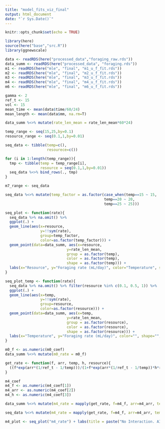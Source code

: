 ```yaml
---
title: "model_fits_viz_final"
output: html_document
date: "`r Sys.Date()`"
---
```


```r
knitr::opts_chunk$set(echo = TRUE)
```




```r
library(here)
source(here("base","src.R"))
library(ggnewscale)
```


```r
data <- readRDS(here("processed_data","foraging_raw.rds"))
data_summ <- readRDS(here("processed_data", "foraging.rds"))
m1 <- readRDS(here("mle", "final", "m1_u_f_fit.rds"))
m2 <- readRDS(here("mle", "final", "m2_u_f_fit.rds"))
m3 <- readRDS(here("mle", "final", "m3_u_f_fit.rds"))
m4 <- readRDS(here("mle", "final", "m4_u_f_fit.rds"))
m6 <- readRDS(here("mle", "final", "m6_u_f_fit.rds"))
```

```r
gamma <- 2
ref_t <- 15
vol <- 15
mean_time <- mean(data$time/60/24)
mean_length <- mean(data$mm, na.rm=T)
```

```r
data_summ %<>% mutate(rate_len_mean = rate_len_mean*60*24)
```


```r
temp_range <- seq(15,25,by=0.1)
resource_range <- seq(0.1,1,by=0.01)

seq_data <- tibble(temp=c(),
                   resourece=c())

for (i in 1:length(temp_range)){
  tmp <- tibble(temp = temp_range[i],
                resource = seq(0.1,1,by=0.01))
  seq_data %<>% bind_rows(., tmp)
}

m7_range <- seq_data
```

```r
seq_data %<>% mutate(temp_factor = as.factor(case_when(temp==15 ~ 15,
                                             temp==20 ~ 20,
                                             temp==25 ~ 25)))
```

```r
seq_plot <- function(rate){
  seq_data %>% na.omit() %>%
  ggplot(.) +
  geom_line(aes(x=resource, 
                y=!!sym(rate),
                group=temp_factor,
                color=as.factor(temp_factor))) +
  geom_point(data=data_summ, aes(x=resource, 
                            y=rate_len_mean, 
                            group = as.factor(temp), 
                            color = as.factor(temp),
                            shape = as.factor(temp))) + 
  labs(x="Resource", y="Foraging rate (mL/day)", color="Temperature", shape="Temperature", title = "") 
}

seq_plot_temp <- function(rate){
  seq_data %>% na.omit() %>% filter(resource %in% c(0.1, 0.5, 1)) %>%
  ggplot(.) +
  geom_line(aes(x=temp, 
                y=!!sym(rate),
                group=resource,
                color=as.factor(resource))) +
  geom_point(data=data_summ, aes(x=temp, 
                            y=rate_len_mean, 
                            group = as.factor(resource), 
                            color = as.factor(resource),
                            shape = as.factor(resource))) + 
  labs(x="Temperature", y="Foraging rate (mL/day)", color="", shape="", title = "") 
}

```

```r
m0_f <- as.numeric(m0_coef)
data_summ %<>% mutate(m0_rate = m0_f)
```

```r
get_rate <- function(f, arr, temp, h, resource){
  ((f*exp(arr*(1/ref_t - 1/temp)))/(1+f*exp(arr*(1/ref_t - 1/temp))*h*resource))
}
```


```r
m4_coef
m4_f <- as.numeric(m4_coef[1])
m4_arr <- as.numeric(m4_coef[2])
m4_h <- as.numeric(m4_coef[3])

data_summ %<>% mutate(m4_rate = mapply(get_rate, f=m4_f, arr=m4_arr, temp=data_summ$temp, h=m4_h, resource=data_summ$resource))

seq_data %<>% mutate(m4_rate = mapply(get_rate, f=m4_f, arr=m4_arr, temp=seq_data$temp, h=m4_h, resource=seq_data$resource))
```

```r
m4_plot <- seq_plot("m4_rate") + labs(title = paste("No Interaction. AIC =", round(m4_aic, 3)))

```

